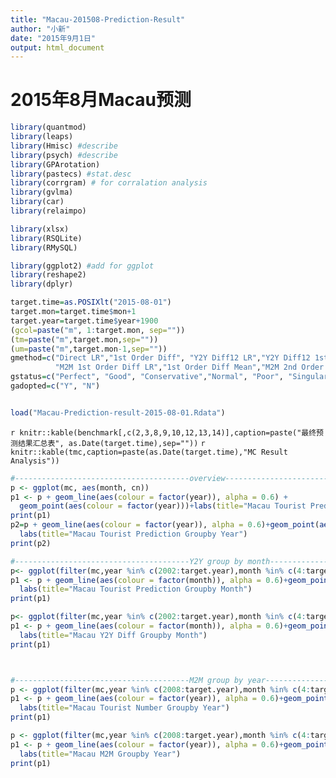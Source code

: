 ```yaml
---
title: "Macau-201508-Prediction-Result"
author: "小新"
date: "2015年9月1日"
output: html_document
---
```



#  2015年8月Macau预测



```r
library(quantmod)
library(leaps)
library(Hmisc) #describe
library(psych) #describe
library(GPArotation)
library(pastecs) #stat.desc
library(corrgram) # for corralation analysis
library(gvlma)
library(car)
library(relaimpo)

library(xlsx)
library(RSQLite)
library(RMySQL)

library(ggplot2) #add for ggplot
library(reshape2)
library(dplyr)

target.time=as.POSIXlt("2015-08-01")
target.mon=target.time$mon+1
target.year=target.time$year+1900
(gcol=paste("m", 1:target.mon, sep=""))
(tm=paste("m",target.mon,sep=""))
(um=paste("m",target.mon-1,sep=""))
gmethod=c("Direct LR","1st Order Diff", "Y2Y Diff12 LR","Y2Y Diff12 1st Diff",
          "M2M 1st Order Diff LR","1st Order Diff Mean","M2M 2nd Order Diff","Baidu Index LR")
gstatus=c("Perfect", "Good", "Conservative","Normal", "Poor", "Singular")
gadopted=c("Y", "N")


load("Macau-Prediction-result-2015-08-01.Rdata")

```


`r knitr::kable(benchmark[,c(2,3,8,9,10,12,13,14)],caption=paste("最终预测结果汇总表", as.Date(target.time),sep=""))`
`r knitr::kable(tmc,caption=paste(as.Date(target.time),"MC Result Analysis"))`

```r

#---------------------------------------overview--------------------------------------------
p <- ggplot(mc, aes(month, cn))
p1 <- p + geom_line(aes(colour = factor(year)), alpha = 0.6) + 
  geom_point(aes(colour = factor(year)))+labs(title="Macau Tourist Prediction Groupby Year")
print(p1)
p2=p + geom_line(aes(colour = factor(year)), alpha = 0.6)+geom_point(aes(colour = factor(year)))+facet_wrap(~year)+
  labs(title="Macau Tourist Prediction Groupby Year")
print(p2)

#---------------------------------------Y2Y group by month--------------------------------------------
p<- ggplot(filter(mc,year %in% c(2002:target.year),month %in% c(4:target.mon)), aes(year, cn))
p1 <- p + geom_line(aes(colour = factor(month)), alpha = 0.6)+geom_point(aes(colour = factor(month)))+
  labs(title="Macau Tourist Prediction Groupby Month")
print(p1)

p<- ggplot(filter(mc,year %in% c(2002:target.year),month %in% c(4:target.mon)), aes(year, diff12))
p1 <- p + geom_line(aes(colour = factor(month)), alpha = 0.6)+geom_point(aes(colour = factor(month)))+
  labs(title="Macau Y2Y Diff Groupby Month")
print(p1)



#---------------------------------------M2M group by year--------------------------------------------
p <- ggplot(filter(mc,year %in% c(2008:target.year),month %in% c(4:target.mon)), aes(month, cn))
p1 <- p + geom_line(aes(colour = factor(year)), alpha = 0.6)+geom_point(aes(colour = factor(year)))+
  labs(title="Macau Tourist Number Groupby Year")
print(p1)

p <- ggplot(filter(mc,year %in% c(2008:target.year),month %in% c(4:target.mon)), aes(month, diff))
p1 <- p + geom_line(aes(colour = factor(year)), alpha = 0.6)+geom_point(aes(colour = factor(year)))+
  labs(title="Macau M2M Groupby Year")
print(p1)


```
